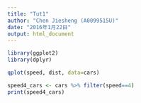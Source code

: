 ```yaml
---
title: "Tut1"
author: "Chen Jiesheng (A0099515U)"
date: "2016年1月22日"
output: html_document
---
```


```r
library(ggplot2)
library(dplyr)
```

```r
qplot(speed, dist, data=cars)
```

```r
speed4_cars <- cars %>% filter(speed==4)
print(speed4_cars)
```
